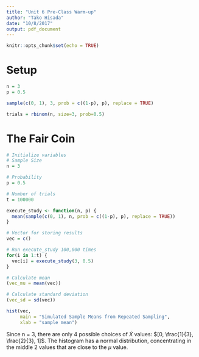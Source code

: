 ```yaml
---
title: "Unit 6 Pre-Class Warm-up"
author: "Tako Hisada"
date: "10/8/2017"
output: pdf_document
---
```


```r
knitr::opts_chunk$set(echo = TRUE)
```

# Setup

```r
n = 3
p = 0.5

sample(c(0, 1), 3, prob = c((1-p), p), replace = TRUE)

trials = rbinom(n, size=3, prob=0.5)
```

# The Fair Coin


```r
# Initialize variables
# Sample Size
n = 3

# Probability
p = 0.5

# Number of trials
t = 100000

execute_study <- function(n, p) {
  mean(sample(c(0, 1), n, prob = c((1-p), p), replace = TRUE))
}

# Vector for storing results
vec = c()

# Run execute_study 100,000 times
for(i in 1:t) {
  vec[i] = execute_study(3, 0.5)  
}

# Calculate mean
(vec_mu = mean(vec))

# Calculate standard deviation
(vec_sd = sd(vec))

hist(vec, 
     main = "Simulated Sample Means from Repeated Sampling",
     xlab = "sample mean")

```

Since n = 3, there are only 4 possible choices of $\bar{X}$ values: $[0, \frac{1}{3}, \frac{2}{3}, 1]$. The histogram has a normal distribution, concentrating in the middle 2 values that are close to the $\mu$ value.